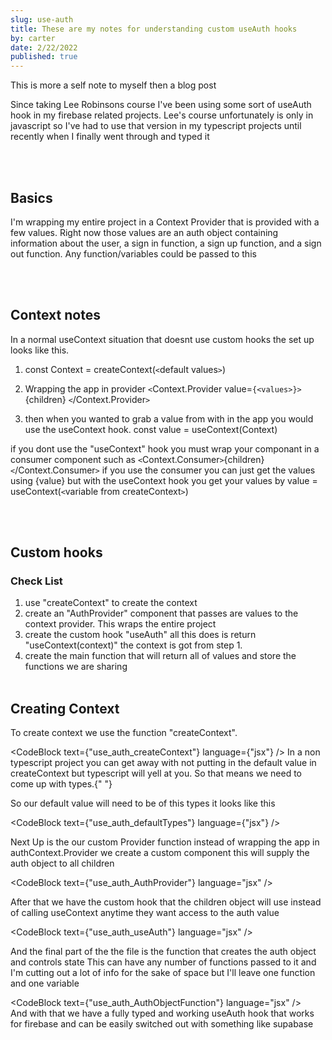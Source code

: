 ```yaml
---
slug: use-auth
title: These are my notes for understanding custom useAuth hooks
by: carter
date: 2/22/2022
published: true
---
```


<span>This is more a self note to myself then a blog post</span>

Since taking Lee Robinsons course I've been using some sort of useAuth hook in
my firebase related projects. Lee's course unfortunately is only in javascript
so I've had to use that version in my typescript projects until recently when I
finally went through and typed it

<br />
<br />

## Basics

I'm wrapping my entire project in a Context Provider that is provided with a few
values. Right now those values are an auth object containing information about
the user, a sign in function, a sign up function, and a sign out function. Any
function/variables could be passed to this

<br />
<br />

## Context notes

In a normal useContext situation that doesnt use custom hooks the set up looks
like this.

1. const Context = createContext(`<`default values`>`)

2. Wrapping the app in provider `<`Context.Provider
   value=`{<values>}>`{children} `<`/Context.Provider`>`

3. then when you wanted to grab a value from with in the app you would use the
   useContext hook. const value = useContext(Context)

if you dont use the "useContext" hook you must wrap your componant in a consumer
component such as `<`Context.Consumer`>`{children}`<`/Context.Consumer`>` if you
use the consumer you can just get the values using {value} but with the
useContext hook you get your values by value = useContext(`<`variable from
createContext`>`)

<br />
<br />

## Custom hooks

### Check List

1. use "createContext" to create the context
2. create an "AuthProvider" component that passes are values to the context
   provider. This wraps the entire project
3. create the custom hook "useAuth" all this does is return
   "useContext(context)" the context is got from step 1.
4. create the main function that will return all of values and store the
   functions we are sharing
   <br />
   <br />

## Creating Context

To create context we use the function "createContext".

<CodeBlock text={"use_auth_createContext"} language={"jsx"} />
In a non typescript project you can get away with not putting in the default value
in createContext but typescript will yell at you. So that means we need to come up
with types.{" "}

So our default value will need to be of this types it looks like this

<CodeBlock text={"use_auth_defaultTypes"} language={"jsx"} />

Next Up is the our custom Provider function instead of wrapping the app in
authContext.Provider we create a custom component this will supply the auth
object to all children

<CodeBlock text={"use_auth_AuthProvider"} language="jsx" />

After that we have the custom hook that the children object will use instead of
calling useContext anytime they want access to the auth value

<CodeBlock text={"use_auth_useAuth"} language="jsx" />

And the final part of the the file is the function that creates the auth object
and controls state This can have any number of functions passed to it and I'm
cutting out a lot of info for the sake of space but I'll leave one function and
one variable

<CodeBlock text={"use_auth_AuthObjectFunction"} language="jsx" />
<br />
And with that we have a fully typed and working useAuth hook that works for
firebase and can be easily switched out with something like supabase
